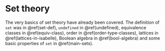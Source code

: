 
# Set theory

The very basics of set theory have already been covered. The definition of `set` was in \@ref(set-def),
`undefined` in \@ref(undefined), equivalence classes in \@ref(equiv-class), order in \@ref(order-type-classes),
lattices in \@ref(lattices-in-isabelle), Boolean algebra in \@ref(bool-algebra) and some basic properties of `set` in \@ref(main-sets).

